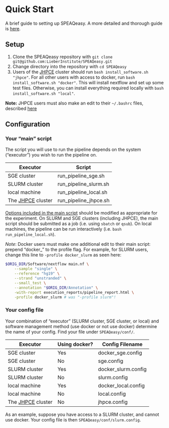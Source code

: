 # Quick Start {#quick-start}

A brief guide to setting up SPEAQeasy. A more detailed and thorough guide is [here](#setup-details).

## Setup

1. Clone the SPEAQeasy repository with `git clone git@github.com:LieberInstitute/SPEAQeasy.git`
2. Change directory into the repository with `cd SPEAQeasy`
3. Users of the [JHPCE](https://jhpce.jhu.edu/) cluster should run `bash install_software.sh "jhpce"`. For all other users with access to docker, run `bash install_software.sh "docker"`. This will install nextflow and set up some test files. Otherwise, you can install everything required locally with `bash install_software.sh "local"`.

**Note:** JHPCE users must also make an edit to their `~/.bashrc` files, described [here](#installation)

## Configuration {#quick-config}

### Your "main" script ###

The script you will use to run the pipeline depends on the system ("executor") you wish to run the pipeline on. 

| Executor | Script |
| -----  | ----------- |
| SGE cluster | run_pipeline_sge.sh |
| SLURM cluster | run_pipeline_slurm.sh |
| local machine | run_pipeline_local.sh |
| The [JHPCE](https://jhpce.jhu.edu/) cluster | run_pipeline_jhpce.sh |

[Options included in the main script](#command-opts) should be modified as appropriate for the experiment. On SLURM and SGE clusters (including JHPCE), the main script should be submitted as a job (i.e. using `sbatch` or `qsub`). On local machines, the pipeline can be run interactively (i.e. `bash run_pipeline_local.sh`).

*Note*: Docker users must make one additional edit to their main script: prepend "docker_" to the profile flag. For example, for SLURM users, change this line to `-profile docker_slurm` as seen here:

```bash
$ORIG_DIR/Software/nextflow main.nf \
    --sample "single" \
    --reference "hg19" \
    --strand "unstranded" \
    --small_test \
    --annotation "$ORIG_DIR/Annotation" \
    -with-report execution_reports/pipeline_report.html \
    -profile docker_slurm # was "-profile slurm"!
```


### Your config file ###

Your combination of "executor" (SLURM cluster, SGE cluster, or local) and software management method (use docker or not use docker) determine the name of your config. Find your file under `SPEAQeasy/conf/`.

| Executor | Using docker? | Config Filename |
| -----  | --- | ----- |
| SGE cluster | Yes | docker_sge.config |
| SGE cluster | No | sge.config |
| SLURM cluster | Yes | docker_slurm.config |
| SLURM cluster | No | slurm.config |
| local machine | Yes | docker_local.config |
| local machine | No | local.config |
| The [JHPCE](https://jhpce.jhu.edu/) cluster | No | jhpce.config |

As an example, suppose you have access to a SLURM cluster, and cannot use docker. Your config file is then `SPEAQeasy/conf/slurm.config`.
